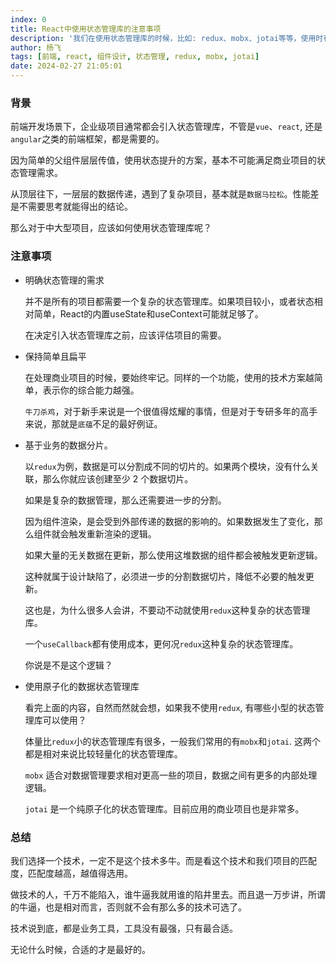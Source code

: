 ```yaml
---
index: 0
title: React中使用状态管理库的注意事项
description: '我们在使用状态管理库的时候，比如: redux、mobx、jotai等等，使用时有什么是需要注意的?'
author: 杨飞
tags: [前端, react, 组件设计, 状态管理, redux, mobx, jotai]
date: 2024-02-27 21:05:01
---
```



### 背景

前端开发场景下，企业级项目通常都会引入状态管理库，不管是`vue`、`react`, 还是`angular`之类的前端框架，都是需要的。

因为简单的父组件层层传值，使用状态提升的方案，基本不可能满足商业项目的状态管理需求。

从顶层往下，一层层的数据传递，遇到了复杂项目，基本就是`数据马拉松`。性能差是不需要思考就能得出的结论。

那么对于中大型项目，应该如何使用状态管理库呢？


### 注意事项

- 明确状态管理的需求

  并不是所有的项目都需要一个复杂的状态管理库。如果项目较小，或者状态相对简单，React的内置useState和useContext可能就足够了。

  在决定引入状态管理库之前，应该评估项目的需要。

- 保持简单且扁平

  在处理商业项目的时候，要始终牢记。同样的一个功能，使用的技术方案越简单，表示你的综合能力越强。

  `牛刀杀鸡`，对于新手来说是一个很值得炫耀的事情，但是对于专研多年的高手来说，那就是`底蕴`不足的最好例证。

- 基于业务的数据分片。

  以`redux`为例，数据是可以分割成不同的切片的。如果两个模块，没有什么关联，那么你就应该创建至少 2 个数据切片。

  如果是复杂的数据管理，那么还需要进一步的分割。

  因为组件渲染，是会受到外部传递的数据的影响的。如果数据发生了变化，那么组件就会触发重新渲染的逻辑。

  如果大量的无关数据在更新，那么使用这堆数据的组件都会被触发更新逻辑。

  这种就属于设计缺陷了，必须进一步的分割数据切片，降低不必要的触发更新。

  这也是，为什么很多人会讲，不要动不动就使用`redux`这种复杂的状态管理库。

  一个`useCallback`都有使用成本，更何况`redux`这种复杂的状态管理库。

  你说是不是这个逻辑？

- 使用原子化的数据状态管理库

  看完上面的内容，自然而然就会想，如果我不使用`redux`, 有哪些小型的状态管理库可以使用？

  体量比`redux`小的状态管理库有很多，一般我们常用的有`mobx`和`jotai`. 这两个都是相对来说比较轻量化的状态管理库。

  `mobx` 适合对数据管理要求相对更高一些的项目，数据之间有更多的内部处理逻辑。

  `jotai` 是一个纯原子化的状态管理库。目前应用的商业项目也是非常多。


### 总结

  我们选择一个技术，一定不是这个技术多牛。而是看这个技术和我们项目的匹配度，匹配度越高，越值得选用。

  做技术的人，千万不能陷入，谁牛逼我就用谁的陷井里去。而且退一万步讲，所谓的牛逼，也是相对而言，否则就不会有那么多的技术可选了。

  技术说到底，都是业务工具，工具没有最强，只有最合适。

  无论什么时候，合适的才是最好的。
